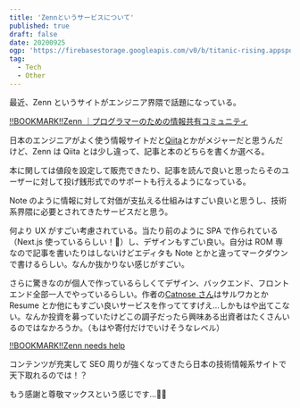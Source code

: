 ```yaml
---
title: 'Zennというサービスについて'
published: true
draft: false
date: 20200925
ogp: 'https://firebasestorage.googleapis.com/v0/b/titanic-rising.appspot.com/o/about-zenn-dev.png?alt=media&token=6b3c5d0b-e2b0-4432-9618-650d29e68f2f'
tag:
  - Tech
  - Other
---
```


最近、Zenn というサイトがエンジニア界隈で話題になっている。

[!!BOOKMARK!!Zenn ｜プログラマーのための情報共有コミュニティ](https://zenn.dev/)

日本のエンジニアがよく使う情報サイトだと[Qiita](https://qiita.com/)とかがメジャーだと思うんだけど、Zenn は Qiita とは少し違って、記事と本のどちらを書くか選べる。

本に関しては値段を設定して販売できたり、記事を読んで良いと思ったらそのユーザーに対して投げ銭形式でのサポートも行えるようになっている。

Note のように情報に対して対価が支払える仕組みはすごい良いと思うし、技術系界隈に必要とされてきたサービスだと思う。

何より UX がすごい考慮されている。当たり前のように SPA で作られている（Next.js 使っているらしい！🤗）し、デザインもすごい良い。自分は ROM 専なので記事を書いたりはしないけどエディタも Note とかと違ってマークダウンで書けるらしい。なんか抜かりない感じがすごい。

さらに驚きなのが個人で作っているらしくてデザイン、バックエンド、フロントエンド全部一人でやっているらしい。作者の[Catnose さん](https://twitter.com/catnose99?s=20)はサルワカとか Resume とか他にもすごい良いサービスを作っててすげえ…しかもはや出てこない。なんか投資を募っていたけどこの調子だったら興味ある出資者はたくさんいるのではなかろうか。（もはや寄付だけでいけそうなレベル）

[!!BOOKMARK!!Zenn needs help](https://catnose99.com/zenn-needs-help/)

コンテンツが充実して SEO 周りが強くなってきたら日本の技術情報系サイトで天下取れるのでは！？

もう感謝と尊敬マックスという感じです…🙇‍♂️

